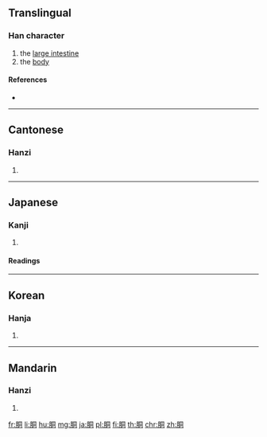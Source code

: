 {{character info/new}}
==Translingual==

===Han character===
{{Han char|rn=130|rad=肉|as=06|sn=10|four=77220|canj=BBMR}}

# the [[large intestine]]
# the [[body]]

====References====
* {{Han ref|kx=0980.260|dkj=29436|dj=1432.270|hdz=32067.140|uh=80F4|ud=33012|bh=AFDB|bd=45019}}

----

==Cantonese==

===Hanzi===
{{yue-hanzi|jyut=|y=dung6}}

# {{defn|lang=yue|sort=肉06}}

----

==Japanese==

===Kanji===
{{ja-kanji|grade=c|rs=肉06}}

# {{defn|lang=ja|sort=肉06}}

====Readings====
{{ja-readings|goon=[[ずう]] (zū) {{non-joyo-reading}}|kanon=[[とう]] (tō) {{non-joyo-reading}}|kanyoon=[[どう]] (dō)}}

----

==Korean==

===Hanja===
{{ko-hanja|hangeul=동|eumhun=|rv=dong|mr=tong|y=tong}}

# {{defn|lang=ko|sort=肉06}}

----

==Mandarin==

===Hanzi===
{{cmn-hanzi|pin=[[chī]] ([[chi1]]), [[dòng]] ([[dong4]])|wg=ch'ih<sup>1</sup>, tung<sup>4</sup>}}

# {{defn|lang=cmn|sort=肉06}}

[[fr:胴]]
[[li:胴]]
[[hu:胴]]
[[mg:胴]]
[[ja:胴]]
[[pl:胴]]
[[fi:胴]]
[[th:胴]]
[[chr:胴]]
[[zh:胴]]